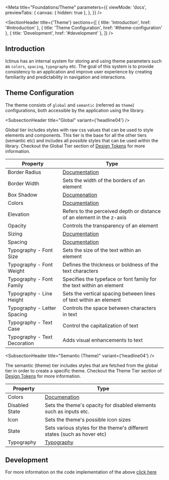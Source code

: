 
<Meta
  title="Foundations/Theme"
  parameters={{
    viewMode: 'docs',
    previewTabs: {
      canvas: { hidden: true },
    },
  }}
/>

<SectionHeader
  title={'Theme'}
  sections={[
    { title: 'Introduction', href: '#introduction' },
    { title: 'Theme Configuration', href: '#theme-configuration' },
    { title: 'Development', href: '#development' },
  ]}
/>

## Introduction

Ictinus has an internal system for storing and using theme parameters such as `colors`, `spacing`, `typography` etc. The goal of this system is to provide consistency to an application and improve user experience by creating familiarity and predictability in navigation and interactions.

## Theme Configuration

The theme consists of `global` and `semantic` (referred as `theme`) configurations, both accessible by the application using the library.

<SubsectionHeader title="Global" variant={'headline04'} />

Global tier includes styles with raw css values that can be used to style elements and components. This tier is the base for all the other tiers (semantic etc) and includes all possible styles that can be used within the library. Checkout the Global Tier section of [Design Tokens](../?path=/docs/foundations-design-tokens-about--overview) for more information.

<div className="documentation-table">

| Property                     | Type                                                                                     |
| ---------------------------- | ---------------------------------------------------------------------------------------- |
| Border Radius                | [Documentation](../?path=/docs/foundations-design-tokens-global-border-radius--overview) |
| Border Width                 | Sets the width of the borders of an element                                              |
| Box Shadow                   | [Documenation](../?path=/docs/foundations-design-tokens-global-box-shadow--overview)     |
| Colors                       | [Documentation](../?path=/docs/foundations-design-tokens-global-colors--overview)        |
| Elevation                    | Refers to the perceived depth or distance of an element in the z-axis                    |
| Opacity                      | Controls the transparency of an element                                                  |
| Sizing                       | [Documentation](../?path=/docs/foundations-design-tokens-global-sizing--overview)        |
| Spacing                      | [Documentation](../?path=/docs/foundations-design-tokens-global-spacing--overview)       |
| Typography - Font Size       | Sets the size of the text within an element                                              |
| Typography - Font Weight     | Defines the thickness or boldness of the text characters                                 |
| Typography - Font Family     | Specifies the typeface or font family for the text within an element                     |
| Typography - Line Height     | Sets the vertical spacing between lines of text within an element                        |
| Typography - Letter Spacing  | Controls the space between characters in text                                            |
| Typography - Text Case       | Control the capitalization of text                                                       |
| Typography - Text Decoration | Adds visual enhancements to text                                                         |

</div>

<SubsectionHeader title="Semantic (Theme)" variant={'headline04'} />

The semantic (theme) tier includes styles that are fetched from the global tier in order to create a specific theme. Checkout the Theme Tier section of [Design Tokens](../?path=/docs/foundations-design-tokens-about--overview) for more information.

<div className="documentation-table">

| Property       | Type                                                                                 |
| -------------- | ------------------------------------------------------------------------------------ |
| Colors         | [Documenation](../?path=/docs/foundations-design-tokens-semantic-colors--overview)   |
| Disabled State | Sets the theme's opacity for disabled elements such as inputs etc.                   |
| Icon           | Sets the theme's possible icon sizes                                                 |
| State          | Sets various styles for the theme's different states (such as hover etc)             |
| Typography     | [Typography](../?path=/docs/foundations-design-tokens-semantic-typography--overview) |

</div>

## Development

For more information on the code implementation of the above [click here](../?path=/docs/utilities-theme-utilities--overview)

